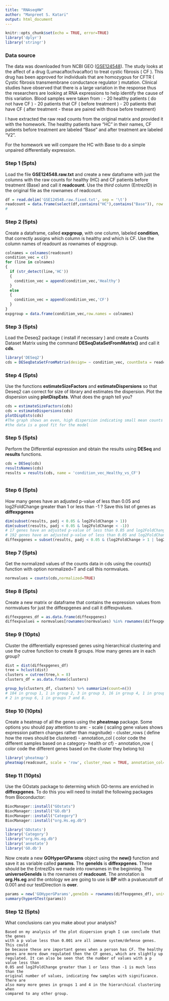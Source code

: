 ```yaml
---
title: "RNAseqHW"
author: "Manpreet S. Katari"
output: html_document
---
```


```r
knitr::opts_chunk$set(echo = TRUE, error=TRUE)
library('dplyr')
library('stringr')
```

### Data source

The data was downloaded from NCBI GEO ([GSE124548](https://www.ncbi.nlm.nih.gov/geo/query/acc.cgi?acc=GSE124548)). The study looks at the affect of a drug (Lumacaftor/Ivacaftor) to treat cystic fibrosis ( CF ). This drug has been approved for individuals that are homozygous for CFTR ( Cystic fibrosis transmembrane conductance regulator ) mutation. Clinical studies have observed that there is a large variation in the response thus the researchers are looking at RNA expressions to help identify the cause of this variation. Blood samples were taken from : 
- 20 healthy patients ( do not have CF )
- 20 patients that CF ( before treatment )
- 20 patients that have CF ( after treatment - these are paired with those before treatment)

I have extracted the raw read counts from the original matrix and provided it with the homework. The healthy patients have "HC" in their names, CF patients before treatment are labeled "Base" and after treatment are labeled "V2".

For the homework we will compare the HC with Base to do a simple unpaired differentially expression.

### Step 1 (5pts)

Load the file **GSE124548.raw.txt** and create a new dataframe with just the columns with the raw counts for healthy (HC) and CF patients before treatment (Base) and call it **readcount**. Use the *third* column (EntrezID) in the original file as the rownames of readcount.

```r
df = read.delim('GSE124548.raw.fixed.txt', sep = '\t')
readcount = data.frame(select(df,contains("HC"),contains("Base")), row.names = df$EntrezID)
#

```


### Step 2 (5pts)

Create a dataframe, called **expgroup**, with one column, labeled **condition**, that correctly assigns which column is healthy and which is CF. Use the column names of readount as rownames of expgroup.

```r
colnames = colnames(readcount)
condition_vec = c()
for (line in colnames)
{
  if (str_detect(line,'HC'))
  {
    condition_vec = append(condition_vec,'Healthy')
  }
  else
  {
    condition_vec = append(condition_vec,'CF')
  }
}
expgroup = data.frame(condition_vec,row.names = colnames)
```

### Step 3 (5pts)

Load the Deseq2 package ( install if necessary ) and create a Counts Dataset Matrix using the command **DESeqDataSetFromMatrix()** and call it **cds**.

```r
library('DESeq2')
cds = DESeqDataSetFromMatrix(design= ~ condition_vec, countData = readcount, colData = expgroup)

```

### Step 4 (5pts)

Use the functions **estimateSizeFactors** and **estimateDispersions** so that Deseq2 can correct for size of library and estimates the dispersion. Plot the dispersion using **plotDispEsts**. What does the graph tell you?



```r
cds = estimateSizeFactors(cds)
cds = estimateDispersions(cds)
plotDispEsts(cds)
#The graph shows an even, high dispersion indicating small mean counts and that 
#the data is a good fit for the model

```

### Step 5 (5pts)

Perform the Differential expression and obtain the results using **DESeq** and **results** functions.


```r
cds = DESeq(cds)
resultsNames(cds)
results = results(cds, name = 'condition_vec_Healthy_vs_CF')



```

### Step 6 (5pts)

How many genes have an adjusted p-value of less than 0.05 and log2FoldChange greater than 1 or less than -1 ? Save this list of genes as **diffexpgenes**

```r
dim(subset(results, padj < 0.05 & log2FoldChange > 1))
dim(subset(results, padj < 0.05 & log2FoldChange < -1))
# 17 genes have an adjusted p-value of less than 0.05 and log2FoldChange greater than 1
# 192 genes have an adjusted p-value of less than 0.05 and log2FoldChange less than -1
diffexpgenes = subset(results, padj < 0.05 & (log2FoldChange > 1 | log2FoldChange < -1))

```


### Step 7 (5pts)

Get the normalized values of the counts data in cds using the counts() function with
option normalized=T and call this normvalues.

```r
normvalues = counts(cds,normalized=TRUE)

```

### Step 8 (5pts)

Create a new matrix or dataframe that contains the expression values from normvalues for just
the diffexpgenes and call it diffexpvalues.

```r
diffexpgenes_df = as.data.frame(diffexpgenes)
diffexpvalues = normvalues[rownames(normvalues) %in% rownames(diffexpgenes_df), ] 


```

### Step 9 (10pts)

Cluster the differentially expressed genes using hierarchical clustering and use the cutree
function to create 8 groups. How many genes are in each group?

```r
dist = dist(diffexpgenes_df)
tree = hclust(dist)
clusters = cutree(tree,k = 8)
clusters_df = as.data.frame(clusters)

group_by(clusters_df, clusters) %>% summarize(count=n()) 
# 184 in group 1, 1 in group 2, 3 in group 3, 16 in group 4, 1 in group 5, 
# 2 in group 6, 1 in groups 7 and 8.

```

### Step 10 (10pts)

Create a heatmap of all the genes using the **pheatmap** package. Some options you should pay attention to are:
- scale ( scaling gene values shows expression pattern changes rather than magnitude)
- cluster_rows ( define how the rows should be clustered)
- annotation_col ( color code the different samples based on a category- health or cf)
- annotation_row ( color code the different genes based on the cluster they belong to)

```r
library('pheatmap')
pheatmap(readcount, scale = 'row', cluster_rows = TRUE, annotation_col= expgroup, annotation_row= clusters_df)

```


### Step 11 (10pts)

Use the GOstats package to determing which GO-terms are enriched in **diffexpgenes**. To do this you will need to install the following packages from Bioconductor:

```r
BiocManager::install("GOstats")
BiocManager::install("GO.db")
BiocManager::install("Category")
BiocManager::install("org.Hs.eg.db")

```


```r
library('GOstats')
library('Category')
library("org.Hs.eg.db")
library('annotate')
library('GO.db')

```

Now create a new **GOHyperGParams** object using the **new()** function and save it as variable called **params**. The **geneIds** is **diffexpgenes**. These should be the EntrezIDs we made into rownames in the beginning. The **universeGeneIds** is the rownames of **readcount**. The annotation is **org.Hs.eg** and the ontology we are going to use is **BP** with a pvaluecutoff of 0.001 and our testDirection is **over**.

```r
params = new('GOHyperGParams',geneIds = rownames(diffexpgenes_df), universeGeneIds = rownames(readcount), annotation = "org.Hs.eg.db", ontology = 'BP', pvalueCutoff = 0.001, testDirection = 'over')
summary(hyperGTest(params))

```

### Step 12 (5pts)

What conclusions can you make about your analysis?

```
Based on my analysis of the plot dispersion graph I can conclude that the genes 
with a p value less than 0.001 are all immune system/defense genes. This could 
be because these are important genes when a person has CF. The healthy 
genes are more down regulated then the CF genes, which are slightly up 
regulated. It can also be seen that the number of values with a p value less than 
0.05 and log2FoldChange greater than 1 or less than -1 is much less than the 
original number of values, indicating few samples with significance. There are 
also many more genes in groups 1 and 4 in the hierarchical clustering when 
compared to any other group. 

```